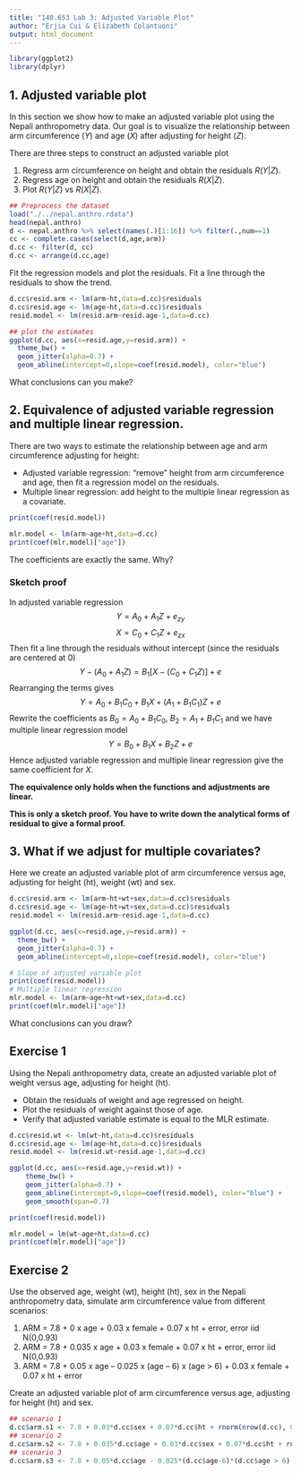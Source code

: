```yaml
---
title: "140.653 Lab 3: Adjusted Variable Plot"
author: "Erjia Cui & Elizabeth Colantuoni"
output: html_document
---
```


```r
library(ggplot2)
library(dplyr)
```

## 1. Adjusted variable plot

In this section we show how to make an adjusted variable plot using the Nepali anthropometry data. Our goal is to visualize the relationship between arm circumference ($Y$) and age ($X$) after adjusting for height ($Z$).

There are three steps to construct an adjusted variable plot

1. Regress arm circumference on height and obtain the residuals $R(Y|Z)$.
2. Regress age on height and obtain the residuals $R(X|Z)$.
3. Plot $R(Y|Z)$ vs $R(X|Z)$.

```r
## Preprocess the dataset
load("./../nepal.anthro.rdata")
head(nepal.anthro)
d <- nepal.anthro %>% select(names(.)[1:16]) %>% filter(.,num==1)
cc <- complete.cases(select(d,age,arm))
d.cc <- filter(d, cc)
d.cc <- arrange(d.cc,age)
```

Fit the regression models and plot the residuals. Fit a line through the residuals to show the trend.

```r
d.cc$resid.arm <- lm(arm~ht,data=d.cc)$residuals
d.cc$resid.age <- lm(age~ht,data=d.cc)$residuals
resid.model <- lm(resid.arm~resid.age-1,data=d.cc)

## plot the estimates
ggplot(d.cc, aes(x=resid.age,y=resid.arm)) +
  theme_bw() +
  geom_jitter(alpha=0.7) +
  geom_abline(intercept=0,slope=coef(resid.model), color="blue")
```

What conclusions can you make?

## 2. Equivalence of adjusted variable regression and multiple linear regression.

There are two ways to estimate the relationship between age and arm circumference adjusting for height:

* Adjusted variable regression: "remove" height from arm circumference and age, then fit a regression model on the residuals.
* Multiple linear regression: add height to the multiple linear regression as a covariate.

```r
print(coef(resid.model))

mlr.model <- lm(arm~age+ht,data=d.cc)
print(coef(mlr.model)["age"])
```

The coefficients are exactly the same. Why?

### Sketch proof

In adjusted variable regression
$$Y = A_0 + A_1 Z + e_{zy}$$ 
$$X = C_0 + C_1 Z +e_{zx}$$
Then fit a line through the residuals without intercept (since the residuals are centered at 0)
$$Y-(A_0+A_1Z)=B_1[X-(C_0+C_1Z)]+e$$
Rearranging the terms gives
$$Y = A_0 + B_1C_0 + B_1X + (A_1+B_1C_1)Z + e$$
Rewrite the coefficients as $B_0=A_0+B_1C_0$, $B_2=A_1+B_1C_1$ and we have multiple linear regression model
$$Y = B_0 + B_1 X + B_2 Z + e$$
Hence adjusted variable regression and multiple linear regression give the same coefficient for $X$.

**The equivalence only holds when the functions and adjustments are linear.**

**This is only a sketch proof. You have to write down the analytical forms of residual to give a formal proof.**

## 3. What if we adjust for multiple covariates?

Here we create an adjusted variable plot of arm circumference versus age, adjusting for height (ht), weight (wt) and sex. 

```r
d.cc$resid.arm <- lm(arm~ht+wt+sex,data=d.cc)$residuals
d.cc$resid.age <- lm(age~ht+wt+sex,data=d.cc)$residuals
resid.model <- lm(resid.arm~resid.age-1,data=d.cc)

ggplot(d.cc, aes(x=resid.age,y=resid.arm)) +
  theme_bw() +
  geom_jitter(alpha=0.7) +
  geom_abline(intercept=0,slope=coef(resid.model), color="blue")
```


```r
# Slope of adjusted variable plot
print(coef(resid.model))
# Multiple linear regression
mlr.model <- lm(arm~age+ht+wt+sex,data=d.cc)
print(coef(mlr.model)["age"])
```

What conclusions can you draw?

## Exercise 1 

Using the Nepali anthropometry data, create an adjusted variable plot of weight versus age, adjusting for height (ht).

* Obtain the residuals of weight and age regressed on height.
* Plot the residuals of weight against those of age.
* Verify that adjusted variable estimate is equal to the MLR estimate. 

```r
d.cc$resid.wt <- lm(wt~ht,data=d.cc)$residuals
d.cc$resid.age <- lm(age~ht,data=d.cc)$residuals
resid.model <- lm(resid.wt~resid.age-1,data=d.cc)

ggplot(d.cc, aes(x=resid.age,y=resid.wt)) +
    theme_bw() +
    geom_jitter(alpha=0.7) +
    geom_abline(intercept=0,slope=coef(resid.model), color="blue") +
    geom_smooth(span=0.7)
```


```r
print(coef(resid.model))

mlr.model = lm(wt~age+ht,data=d.cc)
print(coef(mlr.model)["age"])
```

## Exercise 2

Use the observed age, weight (wt), height (ht), sex in the Nepali anthropometry data, simulate arm circumference value from different scenarios:

1. ARM = 7.8 + 0 x age + 0.03 x female + 0.07 x ht + error, error iid N(0,0.93)
2. ARM = 7.8 + 0.035 x age + 0.03 x female + 0.07 x ht + error, error iid N(0,0.93)
3. ARM = 7.8 + 0.05 x age – 0.025 x (age – 6) x (age > 6) + 0.03 x female + 0.07 x ht + error

Create an adjusted variable plot of arm circumference versus age, adjusting for height (ht) and sex.

```r
## scenario 1
d.cc$arm.s1 <- 7.8 + 0.03*d.cc$sex + 0.07*d.cc$ht + rnorm(nrow(d.cc), 0, 0.93)
## scenario 2
d.cc$arm.s2 <- 7.8 + 0.035*d.cc$age + 0.03*d.cc$sex + 0.07*d.cc$ht + rnorm(nrow(d.cc), 0, 0.93)
## scenario 3
d.cc$arm.s3 <- 7.8 + 0.05*d.cc$age - 0.025*(d.cc$age-6)*(d.cc$age > 6) + 0.03*d.cc$sex + 0.07*d.cc$ht + rnorm(nrow(d.cc), 0, 0.93)
```





















